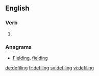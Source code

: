 
==English==

===Verb===
{{head|en}}

# {{present participle of|defile|lang=en}}

===Anagrams===
* [[Fielding#English|Fielding]], [[fielding#English|fielding]]

[[de:defiling]]
[[fr:defiling]]
[[sv:defiling]]
[[vi:defiling]]